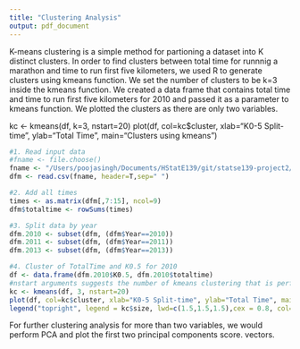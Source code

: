 ```yaml
---
title: "Clustering Analysis"
output: pdf_document
---
```


K-means clustering is a simple method for partioning a dataset into K distinct clusters. In order to find clusters between total time for runnnig a marathon and time to run first five kilometers, we used R to generate clusters using kmeans function. We set the number of clusters to be k=3 inside the kmeans function. We created a data frame that contains total time and time to run first five kilometers for 2010 and passed it as a parameter to kmeans function. We plotted the clusters as there are only two variables. 

kc <- kmeans(df, k=3, nstart=20)
plot(df, col=kc$cluster, xlab="K0-5 Split-time", ylab="Total Time", main="Clusters using kmeans")



```r
#1. Read input data
#fname <- file.choose() 
fname <- "/Users/poojasingh/Documents/HStatE139/git/statse139-project2/statse139-project/Previous Boston Marathon study/BAA data.txt"
dfm <- read.csv(fname, header=T,sep=" ")

#2. Add all times
times <- as.matrix(dfm[,7:15], ncol=9)
dfm$totaltime <- rowSums(times)

#3. Split data by year
dfm.2010 <- subset(dfm, (dfm$Year==2010))
dfm.2011 <- subset(dfm, (dfm$Year==2011))
dfm.2013 <- subset(dfm, (dfm$Year==2013))

#4. Cluster of TotalTime and K0.5 for 2010
df <- data.frame(dfm.2010$K0.5, dfm.2010$totaltime)
#nstart arguments suggests the number of kmeans clustering that is performed using multipe random assignments in the begining
kc <- kmeans(df, 3, nstart=20)
plot(df, col=kc$cluster, xlab="K0-5 Split-time", ylab="Total Time", main="Clusters using kmeans for 2010")
legend("topright", legend = kc$size, lwd=c(1.5,1.5,1.5),cex = 0.8, col=c(3,2,1))
```

For further clustering analysis for more than two variables, we would perform PCA and plot the first two principal components score. vectors. 
